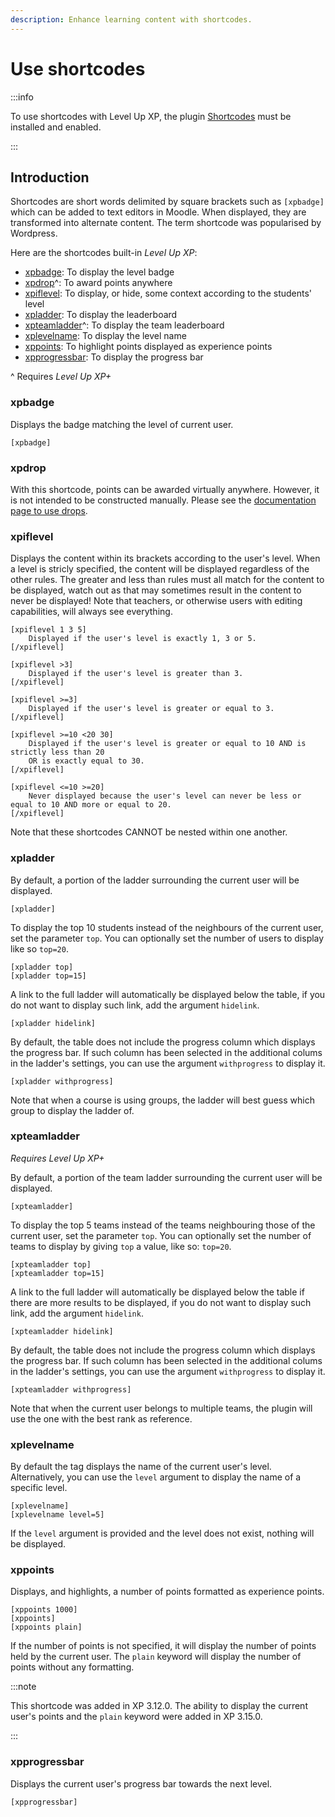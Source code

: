 ```yaml
---
description: Enhance learning content with shortcodes.
---
```


# Use shortcodes

:::info

To use shortcodes with Level Up XP, the plugin [Shortcodes](https://moodle.org/plugins/filter_shortcodes) must be installed and enabled.

:::

## Introduction

Shortcodes are short words delimited by square brackets such as `[xpbadge]` which can be added to text editors in Moodle. When displayed, they are transformed into alternate content. The term shortcode was popularised by Wordpress.

Here are the shortcodes built-in _Level Up XP_:

- [xpbadge](#xpbadge): To display the level badge
- [xpdrop](#xpdrop)^: To award points anywhere
- [xpiflevel](#xpiflevel): To display, or hide, some context according to the students' level
- [xpladder](#xpladder): To display the leaderboard
- [xpteamladder](#xpteamladder)^: To display the team leaderboard
- [xplevelname](#xplevelname): To display the level name
- [xppoints](#xppoints): To highlight points displayed as experience points
- [xpprogressbar](#xpprogressbar): To display the progress bar

^ Requires _Level Up XP+_

### xpbadge

Displays the badge matching the level of current user.

`[xpbadge]`

### xpdrop

With this shortcode, points can be awarded virtually anywhere. However, it is not intended to be constructed manually. Please see the [documentation page to use drops](../use-drops/index.mdx).

### xpiflevel

Displays the content within its brackets according to the user's level. When a level is stricly specified, the content will be displayed regardless of the other rules. The greater and less than rules must all match for the content to be displayed, watch out as that may sometimes result in the content to never be displayed! Note that teachers, or otherwise users with editing capabilities, will always see everything.

```
[xpiflevel 1 3 5]
    Displayed if the user's level is exactly 1, 3 or 5.
[/xpiflevel]

[xpiflevel >3]
    Displayed if the user's level is greater than 3.
[/xpiflevel]

[xpiflevel >=3]
    Displayed if the user's level is greater or equal to 3.
[/xpiflevel]

[xpiflevel >=10 <20 30]
    Displayed if the user's level is greater or equal to 10 AND is strictly less than 20
    OR is exactly equal to 30.
[/xpiflevel]

[xpiflevel <=10 >=20]
    Never displayed because the user's level can never be less or equal to 10 AND more or equal to 20.
[/xpiflevel]
```

Note that these shortcodes CANNOT be nested within one another.

### xpladder

By default, a portion of the ladder surrounding the current user will be displayed.

```
[xpladder]
```

To display the top 10 students instead of the neighbours of the current user, set the parameter `top`. You can optionally set the number of users to display like so `top=20`.

```
[xpladder top]
[xpladder top=15]
```

A link to the full ladder will automatically be displayed below the table, if you do not want to display such link, add the argument `hidelink`.

```
[xpladder hidelink]
```

By default, the table does not include the progress column which displays the progress bar. If such column has been selected in the additional colums in the ladder's settings, you can use the argument `withprogress` to display it.

```
[xpladder withprogress]
```

Note that when a course is using groups, the ladder will best guess which group to display the ladder of.

### xpteamladder

_Requires Level Up XP+_

By default, a portion of the team ladder surrounding the current user will be displayed.

```
[xpteamladder]
```

To display the top 5 teams instead of the teams neighbouring those of the current user, set the parameter `top`. You can optionally set the number of teams to display by giving `top` a value, like so: `top=20`.

```
[xpteamladder top]
[xpteamladder top=15]
```

A link to the full ladder will automatically be displayed below the table if there are more results to be displayed, if you do not want to display such link, add the argument `hidelink`.

```
[xpteamladder hidelink]
```

By default, the table does not include the progress column which displays the progress bar. If such column has been selected in the additional colums in the ladder\'s settings, you can use the argument `withprogress` to display it.

```
[xpteamladder withprogress]
```

Note that when the current user belongs to multiple teams, the plugin will use the one with the best rank as reference.

### xplevelname

By default the tag displays the name of the current user's level.
Alternatively, you can use the `level` argument to display the name of a specific level.

```
[xplevelname]
[xplevelname level=5]
```

If the `level` argument is provided and the level does not exist, nothing will be displayed.

### xppoints

Displays, and highlights, a number of points formatted as experience points.

```
[xppoints 1000]
[xppoints]
[xppoints plain]
```

If the number of points is not specified, it will display the number of points held by the current user. The `plain` keyword will display the number of points without any formatting.

:::note

This shortcode was added in XP 3.12.0. The ability to display the current user's points and the `plain` keyword were added in XP 3.15.0.

:::

### xpprogressbar

Displays the current user's progress bar towards the next level.

```
[xpprogressbar]
```
